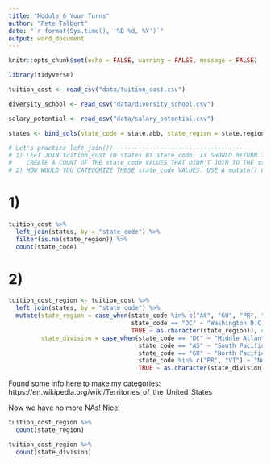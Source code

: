 ```yaml
---
title: "Module 6 Your Turns"
author: "Pete Talbert"
date: "`r format(Sys.time(), '%B %d, %Y')`"
output: word_document
---
```


```r
knitr::opts_chunk$set(echo = FALSE, warning = FALSE, message = FALSE)

library(tidyverse)

tuition_cost <- read_csv("data/tuition_cost.csv")

diversity_school <- read_csv("data/diversity_school.csv")

salary_potential <- read_csv("data/salary_potential.csv")

states <- bind_cols(state_code = state.abb, state_region = state.region, state_division = state.division)
```

```r
# Let's practice left_join()! -----------------------------------
# 1) LEFT JOIN tuition_cost TO states BY state_code. IT SHOULD RETURN THE SAME ROWS AS tuition_cost: 2973. FILTER TO WHERE THE RECORDS DIDN'T JOIN. WHY?
#    CREATE A COUNT OF THE state_code VALUES THAT DIDN'T JOIN TO THE states DATAFRAME.
# 2) HOW WOULD YOU CATEGORIZE THESE state_code VALUES. USE A mutate() COUPLED WITH case_when() AFTER YOUR LEFT JOIN TO CATEGORIZE THEM IN A state_region AND state_division.
```

# 1)

```r
tuition_cost %>% 
  left_join(states, by = "state_code") %>%
  filter(is.na(state_region)) %>% 
  count(state_code)
```


# 2)

```r
tuition_cost_region <- tuition_cost %>% 
  left_join(states, by = "state_code") %>% 
  mutate(state_region = case_when(state_code %in% c("AS", "GU", "PR", "VI") ~ "Island Territories",
                                  state_code == "DC" ~ "Washington D.C.",
                                  TRUE ~ as.character(state_region)), # case_when only takes character not factor data types.
         state_division = case_when(state_code == "DC" ~ "Middle Atlantic",
                                    state_code == "AS" ~ "South Pacific",
                                    state_code == "GU" ~ "North Pacific",
                                    state_code %in% c("PR", "VI") ~ "North Atlantic",
                                    TRUE ~ as.character(state_division))) # case_when only takes character not factor data types.
```

Found some info here to make my categories: https://en.wikipedia.org/wiki/Territories_of_the_United_States

Now we have no more NAs! Nice!

```r
tuition_cost_region %>% 
  count(state_region)

tuition_cost_region %>% 
  count(state_division)
```


